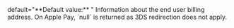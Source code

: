   
<ParamField body="Billing" type="object">   
default="**Default value:** "    
Information about the end user billing address. On Apple Pay, `null` is returned as 3DS redirection does not apply.  
</ParamField>